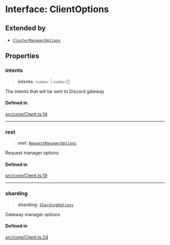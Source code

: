 # Interface: ClientOptions

## Extended by

- [`ClusterManagerOptions`](ClusterManagerOptions.mdx)

## Properties

### intents

> **intents**: `number` \| `number`[]

The intents that will be sent to Discord gateway

#### Defined in

[src/core/Client.ts:14](https://github.com/justheimsk/cordium.js/blob/1bf2a638b90afa5ef4b22005e7b70c138a2c2b3e/src/core/Client.ts#L14)

***

### rest

> **rest**: [`RequestManagerOptions`](RequestManagerOptions.mdx)

Request manager options

#### Defined in

[src/core/Client.ts:19](https://github.com/justheimsk/cordium.js/blob/1bf2a638b90afa5ef4b22005e7b70c138a2c2b3e/src/core/Client.ts#L19)

***

### sharding

> **sharding**: [`ShardingOptions`](ShardingOptions.mdx)

Gateway manager options

#### Defined in

[src/core/Client.ts:24](https://github.com/justheimsk/cordium.js/blob/1bf2a638b90afa5ef4b22005e7b70c138a2c2b3e/src/core/Client.ts#L24)

